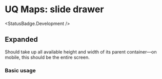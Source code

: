 
# UQ Maps: slide drawer
<StatusBadge.Development />

## Expanded

Should take up all available height and width of its parent container—on mobile,
this should be the entire screen.

### Basic usage

<Canvas withSource="open" withToolbar>
  <Story height={600} id="deliverables-uq-maps-slide-drawer--expanded" />
</Canvas>
